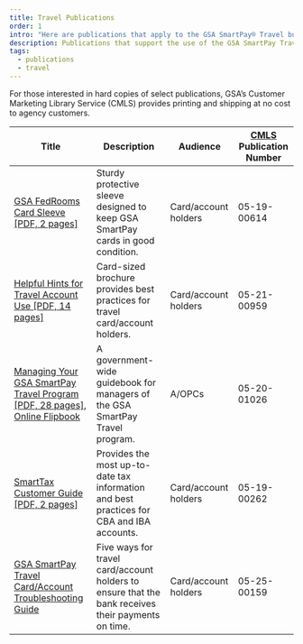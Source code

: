 ```yaml
---
title: Travel Publications
order: 1
intro: "Here are publications that apply to the GSA SmartPay® Travel business line."
description: Publications that support the use of the GSA SmartPay Travel account
tags:
  - publications
  - travel
---
```

For those interested in hard copies of select publications, GSA’s Customer Marketing Library Service (CMLS) provides printing and shipping at no cost to agency customers.



| Title                            | Description       | Audience        | [CMLS](https://www.gsa.gov/about-us/organization/federal-acquisition-service/customer-and-stakeholder-engagement/customer-marketing-library-service-cmls) Publication Number|
| ---------------------------------| ------------------| ----------------|  ---------------------------------------------------------------------------------------------------------------------------------------------------------------------------|
|[GSA FedRooms Card Sleeve [PDF, 2 pages]](/files/publications/publications-gsa-fedrooms-card-sleeve.pdf) | Sturdy protective sleeve designed to keep GSA SmartPay cards in good condition. |Card/account holders|05-19-00614|
|[Helpful Hints for Travel Account Use [PDF, 14 pages]](/files/publications/publications-helpful-hints.pdf)|Card-sized brochure provides best practices for travel card/account holders.|Card/account holders|05-21-00959|
|[Managing Your GSA SmartPay Travel Program [PDF, 28 pages]](/files/publications/publications-manage-your-smartpay-travel-program.pdf), <br /> [Online Flipbook](https://storage.googleapis.com/gsa-icpa-cmls/5-19-00260/html5forpc.html)|A government-wide guidebook for managers of the GSA SmartPay Travel program.|A/OPCs|05-20-01026|
|[SmartTax Customer Guide [PDF, 2 pages]](/files/publications/publications-smarttax-customer-guide.pdf)|Provides the most up-to-date tax information and best practices for CBA and IBA accounts.|Card/account holders|05-19-00262|
|[GSA SmartPay Travel Card/Account Troubleshooting Guide](/resources/publications/travel/travel-card-troubleshooting-guide/)|Five ways for travel card/account holders to ensure that the bank receives their payments on time.|Card/account holders|05-25-00159|
